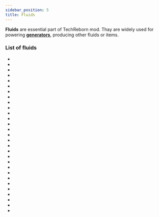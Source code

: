 ```yaml
---
sidebar_position: 5
title: Fluids
---
```


<ItemImage file="lava_cell" alt="Fluids" size="200" />


**Fluids** are essential part of TechReborn mod. Thay are widely used for powering **[generators](/docs/blocks/generators)**, producing other fluids or items.


### List of fluids

- <McItem slug="empty_cell" pack="techreborn"/>
- <McItem slug="beryllium_cell" pack="techreborn"/>
- <McItem slug="calcium_cell" pack="techreborn"/>
- <McItem slug="calciumcarbonate_cell" pack="techreborn"/>
- <McItem slug="carbon_cell" pack="techreborn"/>
- <McItem slug="carbon_fiber_cell" pack="techreborn"/>
- <McItem slug="chlorite_cell" pack="techreborn"/>
- <McItem slug="compressed_air_cell" pack="techreborn"/>
- <McItem slug="deuterium_cell" pack="techreborn"/>
- <McItem slug="diesel_cell" pack="techreborn"/>
- <McItem slug="electrolyzed_water_cell" pack="techreborn"/>
- <McItem slug="helium_cell" pack="techreborn"/>
- <McItem slug="helium3_cell" pack="techreborn"/>
- <McItem slug="heliumplasma_cell" pack="techreborn"/>
- <McItem slug="hydrogen_cell" pack="techreborn"/>
- <McItem slug="lithium_cell" pack="techreborn"/>
- <McItem slug="methane_cell" pack="techreborn"/>
- <McItem slug="mercury_cell" pack="techreborn"/>
- <McItem slug="nitrocarbon_cell" pack="techreborn"/>
- <McItem slug="nitrodiesel_cell" pack="techreborn"/>
- <McItem slug="silicon_cell" pack="techreborn"/>
- <McItem slug="sodium_cell" pack="techreborn"/>
- <McItem slug="sodiumpersulfate_cell" pack="techreborn"/>
- <McItem slug="sodium_sulfide_cell" pack="techreborn"/>
- <McItem slug="sulfur_cell" pack="techreborn"/>
- <McItem slug="sulfuric_acid_cell" pack="techreborn"/>
- <McItem slug="tritium_cell" pack="techreborn"/>
- <McItem slug="water_cell" pack="techreborn"/>
- <McItem slug="wolframium_cell" pack="techreborn"/>

